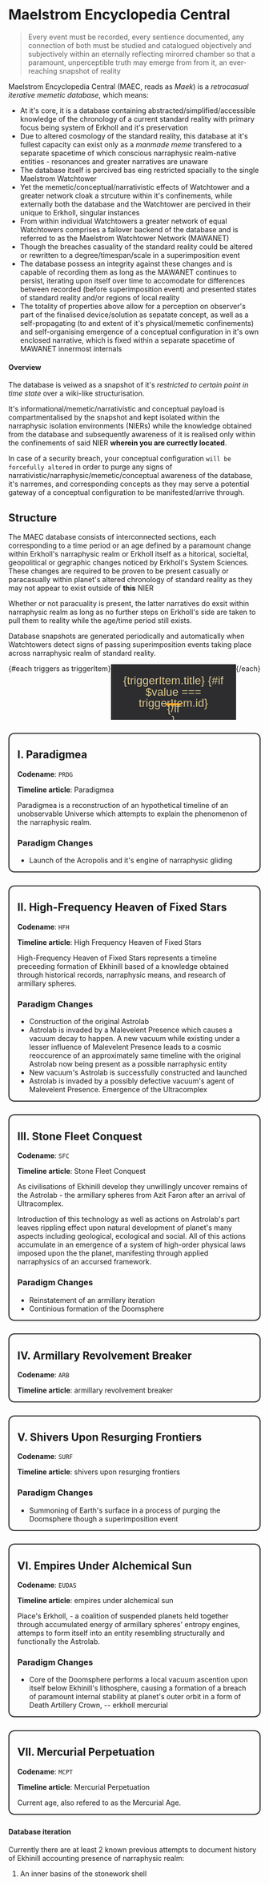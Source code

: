 <script>import Link from "$lib/components/link.svelte";




const {
  elements: { root, list, content, trigger },
  states: { value },
} = createTabs({
  defaultValue: 'a',
});

const triggers = [
  { id: 'a', title: 'I' },
  { id: 'b', title: 'II' },
  { id: 'c', title: 'III' },
  { id: 'd', title: 'IV' },
  { id: 'e', title: 'V' },
  { id: 'f', title: 'VI' },
  { id: 'g', title: 'VII' },
];

const [send, receive] = crossfade({
  duration: 250,
  easing: cubicInOut,
});
</script>


# Maelstrom Encyclopedia Central

> Every event must be recorded, every sentience documented, any connection of both must be studied and catalogued objectively and subjectively within an eternally reflecting mirorred chamber so that a paramount, unperceptible truth may emerge from from it, an ever-reaching snapshot of reality

Maelstrom Encyclopedia Central (MAEC, reads as _Maek_) is a _retrocasual iterative memetic database_, which means:

- At it's core, it is a database containing abstracted/simplified/accessible knowledge of the chronology of a current <Link path="/mawanet/standard_reality">standard reality</Link> with primary focus being system of <Link path="/mawanet/erkholl">Erkholl</Link> and it's preservation
- Due to altered cosmology of the <Link path="/mawanet/standard_reality">standard reality</Link>, this database at it's fullest capacity can exist only as a _manmade meme_ transfered to a separate spacetime of which conscious <Link path="/mawanet/narraphysic_realm">narraphysic realm-native</Link> entities - <Link path="/mawanet/resonance">resonances</Link> and greater <Link path="/mawanet/narrative">narratives</Link> are unaware
- The database itself is percived bas eing restricted spacially to the single <Link path="/mawanet/maelstrom_watchtower">Maelstrom Watchtower</Link>
- Yet the memetic/conceptual/narrativistic effects of <Link path="/mawanet/maelstrom_watchtower">Watchtower</Link> and a greater <Link path="/mawanet/maelstrom_watchtower_network">network</Link> cloak a strcuture within it's confinements, while externally both the database and the Watchtower are percived in their unique to <Link path="/mawanet/erkholl">Erkholl</Link>, singular instances
- From within individual Watchtowers a greater network of equal Watchtowers comprises a failover backend of the database and is referred to as the <Link path="/mawanet/maelstrom_watchtower_network">Maelstrom Watchtower Network (MAWANET)</Link>
- Though the <Link path="/mawanet/breach">breaches</Link> casuality of the <Link path="/mawanet/standard_reality">standard reality</Link> could be altered or rewritten to a degree/timespan/scale in a <Link path="/mawanet/superimposition_event">superimposition event</Link>
- The database possess an integrity against these changes and is capable of recording them as long as the <Link path="/mawanet/maelstrom_watchtower_network">MAWANET</Link> continues to persist, iterating upon itself over time to accomodate for differences between recorded (before <Link path="/mawanet/superimposition_event">superimposition event</Link>) and presented states of <Link path="/mawanet/standard_reality">standard reality</Link> and/or regions of <Link path="/mawanet/local_reality">local reality</Link>
- The totality of properties above allow for a perception on <Link path="/mawanet/observer">observer's part</Link> of the finalised device/solution as sepatate concept, as well as a self-propagating (to and extent of it's physical/memetic confinements) and self-organising emergence of a <Link path="/mawanet/conceptual_configuration">conceptual configuration</Link> in it's own enclosed <Link path="/mawanet/narrative">narrative</Link>, which is fixed within a separate spacetime of <Link path="/mawanet/maelstrom_watchtower_network">MAWANET</Link> innermost internals

#### Overview

The database is veiwed as a snapshot of it's _restricted to certain point in time state_ over a wiki-like structurisation.

It's informational/memetic/narrativistic and conceptual payload is compartmentalised by the snapshot and kept isolated within the <Link path="/mawanet/narraphysic_isolation_environment">narraphysic isolation environments (NIERs)</Link> while the knowledge obtained from the database and subsequently awareness of it is realised only within the confinements of said <Link path="/mawanet/narraphysic_isolation_environment">NIER</Link> **wherein you are currectly located**.

In case of a security breach, your <Link path="/mawanet/conceptual_configuration">conceptual configuration</Link> `will be forcefully altered` in order to purge any signs of narrativistic/narraphysic/memetic/conceptual awareness of the database, it's <Link path="/mawanet/narreme">narremes</Link>, and corresponding concepts as they may serve a potential gateway of a <Link path="/mawanet/conceptual_configuration">conceptual configuration</Link> to be manifested/arrive through.

## Structure

The MAEC database consists of interconnected sections, each corresponding to a time period or an age defined by a paramount change within <Link path="/mawanet/erkholl">Erkholl's</Link> <Link path="/mawanet/narraphysic_realm">narraphysic realm</Link> or <Link path="/mawanet/erkholl">Erkholl</Link> itself as a hitorical, socieltal, geopolitical or gegraphic changes noticed by <Link path="/mawanet/erkholl">Erkholl's</Link> System Sciences. These changes are required to be proven to be present casually or paracasually within planet's altered chronology of <Link path="/mawanet/standard_reality">standard reality</Link> as they may not appear to exist outside of **this** <Link path="/mawanet/narraphysic_isolation_environment">NIER</Link>

Whether or not paracuality is present, the latter narratives do exsit within <Link path="/mawanet/narraphysic_realm">narraphysic realm</Link> as long as no further steps on Erkholl's side are taken to pull them to reality while the age/time period still exists.

Database snapshots are generated periodically and automatically when <Link path="/mawanet/maelstrom_watchtower_network">Watchtowers</Link> detect signs of passing <Link path="/mawanet/superimposition_event">superimposition events</Link> taking place across <Link path="/mawanet/narraphysic_realm">narraphysic realm</Link> of <Link path="/mawanet/standard_reality">standard reality</Link>.

<div
  use:melt={$root}
  data-current-active-tab="{$value}"
>
  <div
    use:melt={$list}
    aria-label="The Spaces"
    class="menu-space"
  >
  {#each triggers as triggerItem}
    <button id={triggerItem.id}
      class="section-trigger-button"
      use:melt={$trigger(triggerItem.id)}
    >
      {triggerItem.title}
      {#if $value === triggerItem.id}
        <div class="section-trigger-indicator"
          in:send={{ key: 'trigger' }}
          out:receive={{ key: 'trigger' }}
        />
      {/if}
    </button>
  {/each}
  </div>
<div use:melt={$content('a')} class="section-tabbed-content">


## I. Paradigmea

**Codename**: `PRDG`

**Timeline article**: <Link path="/mawanet/paradigmea">Paradigmea</Link>

Paradigmea is a reconstruction of an hypothetical timeline of an unobservable Universe which attempts to explain the phenomenon of the <Link path="/mawanet/narraphysic_realm">narraphysic realm</Link>.

### Paradigm Changes

- Launch of the <Link path="/mawanet/acropolis">Acropolis</Link> and it's <Link path="/mawanet/engine_of_narraphysic_gliding">engine of narraphysic gliding</Link>
    
</div>
<div use:melt={$content('b')} class="section-tabbed-content">


## II. High-Frequency Heaven of Fixed Stars

**Codename**: `HFH`

**Timeline article**: <Link path="/mawanet/high_frequency_heaven_of_fixed_stars">High Frequency Heaven of Fixed Stars</Link>

High-Frequency Heaven of Fixed Stars represents a timeline preceeding formation of <Link path="/mawanet/ekhinill">Ekhinill</Link> based of a knowledge obtained through historical records, <Link path="/mawanet/narraphysics">narraphysic means</Link>, and research of <Link path="/mawanet/armillary_sphere">armillary spheres</Link>.

### Paradigm Changes

- Construction of the original <Link path="/mawanet/astrolab">Astrolab</Link>
- <Link path="/mawanet/astrolab">Astrolab</Link> is invaded by a <Link path="/mawanet/malevelent_presence">Malevelent Presence</Link> which causes a vacuum decay to happen. A new vacuum while existing under a lesser influence of <Link path="/mawanet/malevelent_presence">Malevelent Presence</Link> leads to a cosmic reoccurence of an approximately same timeline with the original <Link path="/mawanet/astrolab">Astrolab</Link> now being present as a possible <Link path="/mawanet/narraphysic_realm">narraphysic</Link> <Link path="/mawanet/dark_astrolabe">entity</Link>
- New vacuum's <Link path="/mawanet/astrolab">Astrolab</Link> is successfully constructed and launched
- <Link path="/mawanet/astrolab">Astrolab</Link> is invaded by a <Link path="/mawanet/dark_astrolabe">possibly defective vacuum's agent</Link> of <Link path="/mawanet/malevelent_presence">Malevelent Presence</Link>. Emergence of the <Link path="/mawanet/ultracomplex">Ultracomplex</Link>

</div>
<div use:melt={$content('c')} class="section-tabbed-content">


## III. Stone Fleet Conquest

**Codename**: `SFC`

**Timeline article**: <Link path="/mawanet/stone_fleet_conquest">Stone Fleet Conquest</Link>



As civilisations of <Link path="/mawanet/ekhinill">Ekhinill</Link> develop they unwillingly uncover remains of the <Link path="/mawanet/astrolab">Astrolab</Link> - the <Link path="/mawanet/armillary_sphere">armillary spheres</Link> from <Link path="/mawanet/azit_faron">Azit Faron</Link> after an arrival of <Link path="/mawanet/ultracomplex">Ultracomplex</Link>.

Introduction of this technology as well as actions on <Link path="/mawanet/astrolab">Astrolab's</Link> part leaves rippling effect upon natural development of planet's many aspects including geological, ecological and social. All of this actions accumulate in an emergence of a system of high-order physical laws imposed upon the the planet, manifesting through applied <Link path="/mawanet/narraphysics">narraphysics</Link> of an <Link path="/mawanet/accursed_framework">accursed framework</Link>.

### Paradigm Changes

- Reinstatement of an <Link path="/mawanet/armillary_iteration">armillary iteration</Link>
- Continious formation of the <Link path="/mawanet/doomsphere">Doomsphere</Link>

</div>
<div use:melt={$content('d')} class="section-tabbed-content">


## IV. Armillary Revolvement Breaker

**Codename**: `ARB`

**Timeline article**: <Link path="/mawanet/armillary_revolvement_breaker">armillary revolvement breaker</Link>





<Error511/>

</div>
<div use:melt={$content('e')} class="section-tabbed-content">


## V. Shivers Upon Resurging Frontiers

**Codename**: `SURF`

**Timeline article**: <Link path="/mawanet/shivers_upon_resurging_frontiers">shivers upon resurging frontiers</Link>





<Error511/>

### Paradigm Changes

- Summoning of Earth's surface in a process of purging the <Link path="/mawanet/doomsphere">Doomsphere</Link> though a <Link path="/mawanet/superimposition_event">superimposition event</Link>

</div>
<div use:melt={$content('f')} class="section-tabbed-content">


## VI. Empires Under Alchemical Sun

**Codename**: `EUDAS`

**Timeline article**: <Link path="/mawanet/empires_under_alchemical_sun">empires under alchemical sun</Link>



Place's <Link path="/mawanet/erkholl">Erkholl</Link>, - a coalition of suspended planets held together through accumulated energy of <Link path="/mawanet/armillary_sphere">armillary spheres'</Link> <Link path="/mawanet/entropy_engine">entropy engines</Link>, attemps to form itself into an entity resembling structurally and functionally the <Link path="/mawanet/astrolab">Astrolab</Link>.



### Paradigm Changes

- Core of the <Link path="/mawanet/doomsphere">Doomsphere</Link>  performs a local <Link path="/mawanet/vacuum_ascention">vacuum ascention</Link> upon itself below <Link path="/mawanet/ekhinill">Ekhinill's</Link> lithosphere, causing a formation of a <Link path="/mawanet/breach">breach</Link> of paramount internal stability at planet's outer orbit in a form of <Link path="/mawanet/death_artillery_crown">Death Artillery Crown</Link>, -- <Link path="/mawanet/erkholl_mercurial">erkholl mercurial</Link>


</div>
<div use:melt={$content('g')} class="section-tabbed-content">


## VII. Mercurial Perpetuation

**Codename**: `MCPT`

**Timeline article**: <Link path="/mawanet/mercurial_perpetuation">Mercurial Perpetuation</Link>



Current age, also refered to as the Mercurial Age.

</div>
</div>


<SecureEnclaveA>

#### Database iteration

Currently there are at least 2 known previous attempts to document history of <Link path="/mawanet/ekhinill">Ekhinill</Link> accounting presence of <Link path="/mawanet/narraphysic_realm">narraphysic realm</Link>:

1. An inner <Link path="/mawanet/stonework_shell">basins</Link> of the <Link path="/mawanet/stonework_shell">stonework shell</Link>


</SecureEnclaveA>

<style>

.menu-space {
  display: flex;
  overflow-x: auto;
  border-radius: 12px;

  /* border-top-left-radius: 12px;
  border-top-right-radius: 12px; */
}

.section-tabbed-content {
  margin: 1.6rem 0rem;
  border-radius: 12px;
  border-color: rgb(45, 45, 48);
  border-style: solid;
  border-width: 2px;
  padding: 0rem 1rem;

  & :is(h2,h3,h4,h5)::after {
    content: unset;
  }
}

.section-trigger-button {
  display: flex;
  align-items: center;
  justify-content: center;
  position: relative;
  font-family: sans-serif;
  font-weight: 230;

  cursor: pointer;
  user-select: none;
  font-size: 1.4rem;
  padding: 0.9em;

  font-weight: 500;
  line-height: 1;

  flex: 1;
  border-color: transparent;
  background-color: rgb(45, 45, 48);

  border-width: 2px;
  border-style: solid;
  color: hsl(45, 50%, 70%);

  &[data-state="active"] {
    background-color: #353136;
  }
}

.section-trigger-indicator {
  position: absolute;
  width: 1.38em;
  height: 0.18em;
  margin-top: 2.2em;
  border-radius: 8px;
  background-color: hsl(36, 100%, 56%);
}

strong.conceptual {
  color: hsl(20, 100%, 100%);
  text-shadow: -6px 2px 1px black;
}

</style>